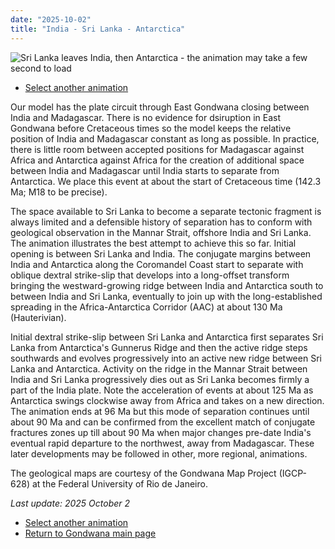 ```yaml
---
date: "2025-10-02"
title: "India - Sri Lanka - Antarctica"
---
```

![Sri Lanka leaves India, then Antarctica - the animation may take a few second to load](./assets/sri-2-2.gif)

* [Select another animation](../animations)

Our model has the plate circuit through East Gondwana closing between India and Madagascar.  There is no evidence for dsiruption in East Gondwana before Cretaceous
times so the model keeps the relative position of India and Madagascar constant as long as possible. In practice, there is little room between accepted positions for
Madagascar against Africa and Antarctica against Africa for the creation of additional space between India and Madagascar until India starts to separate from 
Antarctica.  We place this event at about the start of Cretaceous time (142.3 Ma; M18 to be precise).

The space available to Sri Lanka to become a separate tectonic fragment is always limited and a defensible history of separation has to conform with geological 
observation in the Mannar Strait, offshore India and Sri Lanka. The animation illustrates the best attempt to achieve this so far. Initial opening is between 
Sri Lanka and India. The conjugate margins between India and Antarctica along the Coromandel Coast start to separate with oblique dextral strike-slip that develops 
into a long-offset transform bringing the westward-growing ridge between India and Antarctica south to between India and Sri Lanka, eventually to join up with the 
long-established spreading in the Africa-Antarctica Corridor (AAC) at about 130 Ma (Hauterivian).

Initial dextral strike-slip between Sri Lanka and Antarctica first separates Sri Lanka from Antarctica's Gunnerus Ridge and then the active ridge steps southwards 
and evolves progressively into an active new ridge between Sri Lanka and Antarctica. Activity on the ridge in the Mannar Strait between India and Sri Lanka 
progressively dies out as Sri Lanka becomes firmly a part of the India plate. Note the acceleration of events at about 125 Ma as Antarctica swings clockwise away 
from Africa and takes on a new direction. The animation ends at 96 Ma but this mode of separation continues until about 90 Ma and can be 
confirmed from the excellent match of conjugate fractures zones up till about 90 Ma when major changes pre-date India's eventual rapid departure to the northwest, 
away from Madagascar. These later developments may be followed in other, more regional, animations.

The geological maps are courtesy of the Gondwana Map Project (IGCP-628) at the Federal University of Rio de Janeiro.
 
 *Last update: 2025 October 2*
 
 * [Select another animation](../animations)
 * [Return to Gondwana main page](../../gondwana)
